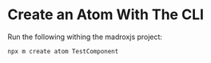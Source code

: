 
<Meta title="Documentation/How To Create/ShadCn/With CLI" />


# Create an Atom With The CLI

Run the following withing the madroxjs project:

```bash
npx m create atom TestComponent
```

